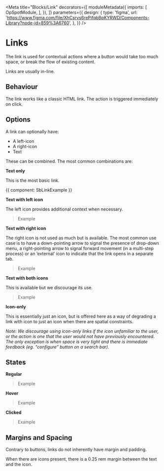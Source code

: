 

<Meta
  title="Blocks/Link"
  decorators={[
    moduleMetadata({
      imports: [
        OpSpotModule,
      ],
    }),
  ]}
  parameters={{
    design: {
      type: 'figma',
      url: 'https://www.figma.com/file/XhCsrvs6rePifqbBpKYRWD/Components-Library?node-id=859%3A6760',
    },
  }}
/>

# Links

The link is used for contextual actions where a button would take too much space, or break the flow of existing content. 

Links are usually in-line. 

## Behaviour

The link works like a classic HTML link. The action is triggered immediately on click. 

## Options

A link can optionally have:

- A left-icon
- A right-icon
- Text

These can be combined. The most common combinations are:

**Text only**

This is the most basic link. 

<Canvas>
  <Story name="Default">{{ component: SbLinkExample }}</Story>
</Canvas>

**Text with left icon**

The left icon provides additional context when necessary.

> Example

**Text with right icon**

The right icon is not used as much but is available. The most common use case is to have a down-pointing arrow to signal the presence of drop-down menu, a right-pointing arrow to signal forward movement (in a multi-step process) or an ‘external’ icon to indicate that the link opens in a separate tab.

> Example

**Text with both icons**

This is available but we discourage its use.

> Example

**Icon-only**

This is essentially just an icon, but is offered here as a way of degrading a link with icon to just an icon when there are spatial constraints.

_Note: We discourage using icon-only links if the icon unfamiliar to the user, or the action is one that the user would not have previously encountered. The only exception is when space is very tight and there is immediate feedback (eg. “configure” button on a search bar)._

## States

**Regular**

> Example

**Hover**

> Example

**Clicked**

> Example

## Margins and Spacing

Contrary to buttons, links do not inherently have margin and padding. 

When there are icons present, there is a 0.25 rem margin between the text and the icon.

